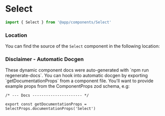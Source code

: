 

# Select

```typescript copy
import { Select } from '@app/components/Select'
```

<ComponentDocs
    component={Select}
    docsConfig={getDocumentationProps}
/>

### Location

You can find the source of the `Select` component in the following location:

<FileTree>
    <FileTree.Folder name="features" defaultOpen>
        <FileTree.Folder name="@app-core" defaultOpen>
            <FileTree.Folder name="forms" defaultOpen>
                <FileTree.File name="Select.styled.tsx" />
            </FileTree.Folder>
        </FileTree.Folder>
    </FileTree.Folder>
</FileTree>

### Disclaimer - Automatic Docgen

<Callout emoji="🤖">
These dynamic component docs were auto-generated with `npm run regenerate-docs`. You can hook into automatic docgen by exporting `getDocumentationProps` from a component file. You'll want to provide example props from the ComponentProps zod schema, e.g:
</Callout>

```tsx /getDocumentationProps/ /documentationProps/ copy filename="Select.styled.tsx"
/* --- Docs ---------------------- */

export const getDocumentationProps = SelectProps.documentationProps('Select')
```
